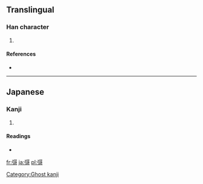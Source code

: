 ==Translingual==

===Han character===
{{Han char|rn=57|rad=弓|as=10|sn=13|four=|canj=弓一口口 (NMRR)}}

# {{defn|Han|sort=弓10}}

====References====
* {{Han ref|kx=0360.301|hdz=21001.051|uh=5F41|ud=24385}}

----

==Japanese==

===Kanji===
{{ja-kanji|grade=|rs=弓10}}

# {{defn|Japanese|sort=弓10}}

====Readings====
* {{ja-readings|on=[[せい]] (sei)|kun=}}

[[Category:Ghost kanji]]

[[fr:彁]]
[[ja:彁]]
[[pl:彁]]
